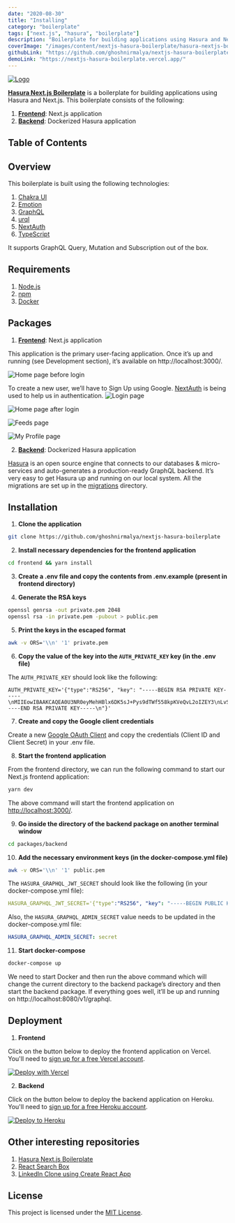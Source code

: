 ```yaml
---
date: "2020-08-30"
title: "Installing"
category: "boilerplate"
tags: ["next.js", "hasura", "boilerplate"]
description: "Boilerplate for building applications using Hasura and Next.js."
coverImage: "/images/content/nextjs-hasura-boilerplate/hasura-nextjs-boilerplate.png"
githubLink: "https://github.com/ghoshnirmalya/nextjs-hasura-boilerplate"
demoLink: "https://nextjs-hasura-boilerplate.vercel.app/"
---
```


[![Logo](/images/content/nextjs-hasura-boilerplate/hasura-nextjs-boilerplate.png)](https://github.com/ghoshnirmalya/nextjs-hasura-boilerplate)

[**Hasura Next.js Boilerplate**](https://github.com/ghoshnirmalya/nextjs-hasura-boilerplate) is a boilerplate for building applications using Hasura and Next.js. This boilerplate consists of the following:

1. [**Frontend**](https://github.com/ghoshnirmalya/nextjs-hasura-boilerplate/tree/master/frontend): Next.js application
2. [**Backend**](https://github.com/ghoshnirmalya/nextjs-hasura-boilerplate/tree/master/backend): Dockerized Hasura application

## Table of Contents

## Overview

This boilerplate is built using the following technologies:

1. [Chakra UI](https://chakra-ui.com/)
2. [Emotion](https://emotion.sh/)
3. [GraphQL](https://graphql.org/)
4. [urql](https://formidable.com/open-source/urql/)
5. [NextAuth](https://next-auth.js.org/)
6. [TypeScript](https://www.typescriptlang.org/)

It supports GraphQL Query, Mutation and Subscription out of the box.

## Requirements

1. [Node.js](https://nodejs.org/)
2. [npm](https://www.npmjs.com/)
3. [Docker](https://www.docker.com/)

## Packages

1. [**Frontend**](https://github.com/ghoshnirmalya/nextjs-hasura-boilerplate/tree/master/frontend): Next.js application

This application is the primary user-facing application. Once it’s up and running (see Development section), it’s available on http://localhost:3000/.

![Home page before login](/images/content/nextjs-hasura-boilerplate/1.png)

To create a new user, we’ll have to Sign Up using Google. [NextAuth](https://next-auth.js.org/) is being used to help us in authentication.
![Login page](/images/content/nextjs-hasura-boilerplate/2.png)

![Home page after login](/images/content/nextjs-hasura-boilerplate/3.png)

![Feeds page](/images/content/nextjs-hasura-boilerplate/4.png)

![My Profile page](/images/content/nextjs-hasura-boilerplate/5.png)

2. [**Backend**](https://github.com/ghoshnirmalya/nextjs-hasura-boilerplate/tree/master/backend): Dockerized Hasura application

[Hasura](https://hasura.io/) is an open source engine that connects to our databases & micro-services and auto-generates a production-ready GraphQL backend. It’s very easy to get Hasura up and running on our local system. All the migrations are set up in the [migrations](https://github.com/ghoshnirmalya/nextjs-hasura-trello-clone/tree/master/packages/backend/migrations) directory.

## Installation

1. **Clone the application**

```bash
git clone https://github.com/ghoshnirmalya/nextjs-hasura-boilerplate
```

2. **Install necessary dependencies for the frontend application**

```bash
cd frontend && yarn install
```

3. **Create a .env file and copy the contents from .env.example (present in frontend directory)**

4. **Generate the RSA keys**

```bash
openssl genrsa -out private.pem 2048
openssl rsa -in private.pem -pubout > public.pem
```

5. **Print the keys in the escaped format**

```bash
awk -v ORS='\\n' '1' private.pem
```

6. **Copy the value of the key into the `AUTH_PRIVATE_KEY` key (in the .env file)**

The `AUTH_PRIVATE_KEY` should look like the following:

```yml:frontend/.env
AUTH_PRIVATE_KEY='{"type":"RS256", "key": "-----BEGIN RSA PRIVATE KEY-----\nMIIEowIBAAKCAQEA0U3NR0eyMehHBlx6DK5sJ+Pys9dTWf558kpKVeQvL2oIZEY3\nLvS3/jdrIm/dU4WrIGPki1r/AWXQAyBZ2FKnZROcUWN0IqdmxrC5zTDymuscqhKX\nqxjSwrwOVWHc+zWWmXCQGmDdoCokXd9ZW66nA0BN66MdMC2+d5GrZdKUF305dpzT\nUdzDE12/XwOEUalCM0703eGu8zFwutLYc3+vf2CFOQ1z+rvDQD4N2aZABKTxZRtE\nkMHljnoyKlF9rljNzT/5N8YQE7qn4pBh6CMa1zcSilk9nhgl55n/Kjn2xMieWdIa\nlaOEKw1LqqIjiT1ESkAKfPaIoSSnmTaYy78gbwIDAQABAoIBAF+3t+AYLqraMdj7\n46j2/2lCupR6LZkjYntmdBZRky6YzBunbMchjR9KEsmd5Na0c20NodAFHkdyWy2C\n1vOx4PG9hShHVi4e5kaJPX9UGi60xNgWRpwtbv01aUysw5VyjVvAeXZGxDPh8d2o\nLcJa3fADsV7IqqmE0ez2hi67nZQbkbEUbKs7aGfCE6srCfjCfOadfNnto9+7qDjJ\nnd4rK18H1rBSLTqj4T7wd1K8THgo25vjEuVRbGsEVrNB/B1Dz0pdOqhqukzixfcS\nVL/7uYDXehLasmUQu2VtMFsLqDpAbQgvpoNnzeZuB0WARvygSi/n4t+pCi84hXXe\na1m/01kCgYEA6+i5FwJAPxe2oCc0iignHjA20itTalyUhgJrLa8tTs721GJ3ku0A\n/EJVgmoNOLCQnZMldWvEDGmf6QuaWitq8ZWK/0BmHrEjbDA7m1fPdf3hrNx6eH/i\nazxjAoWA/u0yZg6QvUC7hSOO6WEpFYGuc2+/mHlnm5RLdL3QNIlHyyUCgYEA4yEI\n2deZ9MgmxbnFc76u7VhT1lc1MHpuAcDR3hqKT9xH2fTBaTDpVqeFbQJR5Hu+ZqgT\nL3+zV5kzIz3RaNMGN1IaxDEEx+tDnL9aw8sqawauWZtp7W2EeFvtP8uhHiBWpqVl\nvus6Gpl6hpNg6X96vHRcW+mB13I/h5YWA25EEwMCgYA5YbkrvJNuBVGZsQ+Zj1y8\nfhPHmVxH4c8KranuSc7mfXcSgAT/ywBTW7s65prisCfs/C6/WgAs2MBZykW4Kxlv\nO+W8Yqi0THgGR9En3vsKgz+ScWqkxs6HMQAQS/LtjzqUEnToY8d5AgYwBD8fCRUq\n5QKgjt9Bu5eDBOyQ6td4tQKBgBtDrOdRfTaoDBdyHGSvgBoXn0C8iTL/j1MAjXDG\n6NF7VNiyC8GP0ILJazfRrnjp7cou5Nav0pxyVHQniIq3wihD39irNbK16BDZ25Bj\nQ/1C+Qzing2VNvCnwEwHKpkOMrigZB1N6VSmFdIvwNNmrRoQMcIKvr5ZBY1GE/Bn\nfR53AoGBAIXaWIoDW5d9XwFa8HdxkgMPyLlizckZKyXASYEGWD2VU8P1NwA/bZ1t\nymioQPRJymTBfUL6E44Ebwx25DezjYEun1yqouZ+WZBlsEYtssffzTs2IocZ6aCN\nYfzt3orUEI/rWbRSqYFEuOntzzf3a7r3MtDU41e7iXcNkRSxCAIV\n-----END RSA PRIVATE KEY-----\n"}'
```

7. **Create and copy the Google client credentials**

Create a new [Google OAuth Client](https://console.developers.google.com/apis/credentials/oauthclient) and copy the credentials (Client ID and Client Secret) in your .env file.

8. **Start the frontend application**

From the frontend directory, we can run the following command to start our Next.js frontend application:

```bash
yarn dev
```

The above command will start the frontend application on [http://localhost:3000/](http://localhost:3000).

9. **Go inside the directory of the backend package on another terminal window**

```bash
cd packages/backend
```

10. **Add the necessary environment keys (in the docker-compose.yml file)**

```bash
awk -v ORS='\\n' '1' public.pem
```

The `HASURA_GRAPHQL_JWT_SECRET` should look like the following (in your docker-compose.yml file):

```yml:backend/docker-compose.yml
HASURA_GRAPHQL_JWT_SECRET='{"type":"RS256", "key": "-----BEGIN PUBLIC KEY-----\nMIIBIjANBgkqhkiG9w0BAQEFAAOCAQ8AMIIBCgKCAQEA0U3NR0eyMehHBlx6DK5s\nJ+Pys9dTWf558kpKVeQvL2oIZEY3LvS3/jdrIm/dU4WrIGPki1r/AWXQAyBZ2FKn\nZROcUWN0IqdmxrC5zTDymuscqhKXqxjSwrwOVWHc+zWWmXCQGmDdoCokXd9ZW66n\nA0BN66MdMC2+d5GrZdKUF305dpzTUdzDE12/XwOEUalCM0703eGu8zFwutLYc3+v\nf2CFOQ1z+rvDQD4N2aZABKTxZRtEkMHljnoyKlF9rljNzT/5N8YQE7qn4pBh6CMa\n1zcSilk9nhgl55n/Kjn2xMieWdIalaOEKw1LqqIjiT1ESkAKfPaIoSSnmTaYy78g\nbwIDAQAB\n-----END PUBLIC KEY-----\n"}'
```

Also, the `HASURA_GRAPHQL_ADMIN_SECRET` value needs to be updated in the docker-compose.yml file:

```yml:backend/docker-compose.yml
HASURA_GRAPHQL_ADMIN_SECRET: secret
```

11. **Start docker-compose**

```bash
docker-compose up
```

We need to start Docker and then run the above command which will change the current directory to the backend package’s directory and then start the backend package. If everything goes well, it’ll be up and running on http://localhost:8080/v1/graphql.

## Deployment

1. **Frontend**

Click on the button below to deploy the frontend application on Vercel. You'll need to [sign up for a free Vercel account](https://vercel.com/signup/).

[![Deploy with Vercel](https://vercel.com/button)](https://vercel.com/import/git?s=https%3A%2F%2Fgithub.com%2Fghoshnirmalya%2Fnextjs-hasura-boilerplate%2Ftree%2Fmaster%2Ffrontend&env=NEXT_PUBLIC_API_URL,NEXT_PUBLIC_WS_URL,DATABASE_URL,AUTH_PRIVATE_KEY,EMAIL_SERVER,EMAIL_FROM,NEXTAUTH_URL,GOOGLE_CLIENT_ID,GOOGLE_CLIENT_SECRET&project-name=nextjs-hasura-boilerplate&repo-name=nextjs-hasura-boilerplate)

2. **Backend**

Click on the button below to deploy the backend application on Heroku. You'll need to [sign up for a free Heroku account](https://signup.heroku.com/).

[![Deploy to
Heroku](https://www.herokucdn.com/deploy/button.svg)](https://heroku.com/deploy?template=https://github.com/ghoshnirmalya/nextjs-hasura-boilerplate)

## Other interesting repositories

1. [Hasura Next.js Boilerplate](https://github.com/ghoshnirmalya/nextjs-hasura-trello-clone)
2. [React Search Box](https://github.com/ghoshnirmalya/react-search-box)
3. [LinkedIn Clone using Create React App](https://github.com/ghoshnirmalya/linkedin-clone-react-frontend)

## License

This project is licensed under the [MIT License](https://opensource.org/licenses/MIT).
